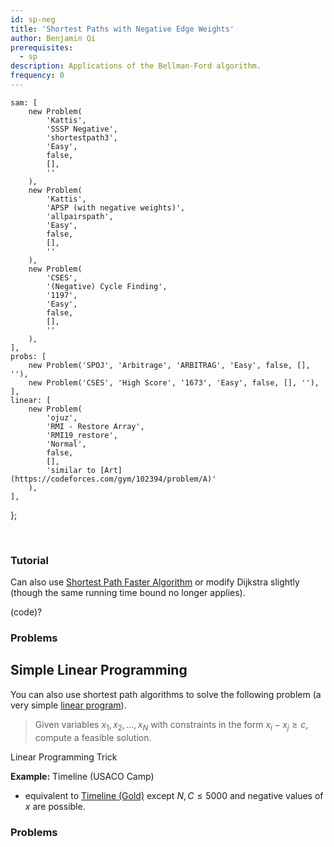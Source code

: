 ```yaml
---
id: sp-neg
title: 'Shortest Paths with Negative Edge Weights'
author: Benjamin Qi
prerequisites:
  - sp
description: Applications of the Bellman-Ford algorithm.
frequency: 0
---
```



	sam: [
		new Problem(
			'Kattis',
			'SSSP Negative',
			'shortestpath3',
			'Easy',
			false,
			[],
			''
		),
		new Problem(
			'Kattis',
			'APSP (with negative weights)',
			'allpairspath',
			'Easy',
			false,
			[],
			''
		),
		new Problem(
			'CSES',
			'(Negative) Cycle Finding',
			'1197',
			'Easy',
			false,
			[],
			''
		),
	],
	probs: [
		new Problem('SPOJ', 'Arbitrage', 'ARBITRAG', 'Easy', false, [], ''),
		new Problem('CSES', 'High Score', '1673', 'Easy', false, [], ''),
	],
	linear: [
		new Problem(
			'ojuz',
			'RMI - Restore Array',
			'RMI19_restore',
			'Normal',
			false,
			[],
			'similar to [Art](https://codeforces.com/gym/102394/problem/A)'
		),
	],
};

<Problems problems={problems.sam} />

<br />

### Tutorial

<Resources title="SSSP Negative">
	<Resource source="CPH" title="13.1"></Resource>
	<Resource
		source="cp-algo"
		title="Bellman-Ford"
		url="graph/bellman_ford.html"
	></Resource>
	<Resource
		source="cp-algo"
		title="Finding Negative Cycle"
		url="finding-negative-cycle-in-graph.html"
	></Resource>
	<Resource
		source="TC"
		title="Intro to Graphs Section 3"
		url="introduction-to-graphs-and-their-data-structures-section-3/"
	></Resource>
</Resources>

Can also use [Shortest Path Faster Algorithm](https://en.wikipedia.org/wiki/Shortest_Path_Faster_Algorithm) or modify Dijkstra slightly (though the same running time bound no longer applies).

(code)?

### Problems

<Problems problems={problems.probs} />

## Simple Linear Programming

You can also use shortest path algorithms to solve the following problem (a very simple [linear program](https://en.wikipedia.org/wiki/Linear_programming)).

> Given variables $x_1,x_2,\ldots,x_N$ with constraints in the form $x_i-x_j\ge c$, compute a feasible solution.

<Resources>
	<Resource
		source="MIT"
		title="Slides from Intro to Algorithms"
		url="https://www.cs.rit.edu/~spr/COURSES/ALG/MIT/lec18.pdf"
	>
		Linear Programming Trick
	</Resource>
</Resources>

**Example:** Timeline (USACO Camp)

- equivalent to [Timeline (Gold)](http://www.usaco.org/index.php?page=viewproblem2&cpid=1017) except $N,C\le 5000$ and negative values of $x$ are possible.

### Problems

<Problems problems={problems.linear} />
